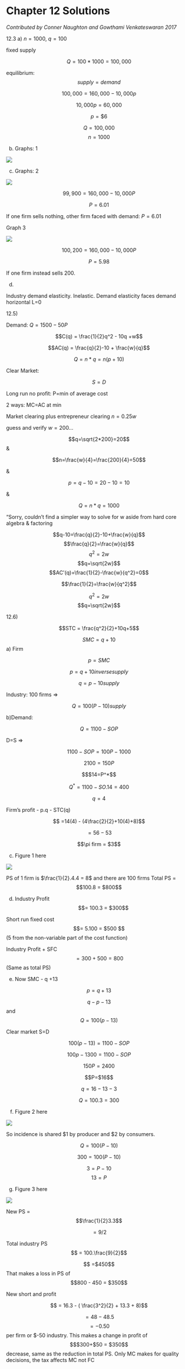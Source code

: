 # Chapter 12 Solutions {-}

*Contributed by Conner Naughton and Gowthami Venkateswaran 2017*



12.3 a)    $n = 1000$, $q = 100$  

fixed supply  
 
$$Q = 100*1000 = 100,000$$ 
				
equilibrium: 
$$supply = demand$$

$$100,000 = 160,000 - 10,000p$$

$$10,000p = 60,000$$
		
$$p = \$6$$



$$Q = 100,000$$
$$ n =  1000$$ 

b) Graphs: 1

![](images/12_1.png)





c) Graphs: 2 

![](images/12_2.png)


$$99,900 = 160,000 - 10,000P$$

$$P = 6.01 $$

If one firm sells nothing, other firm faced with demand: $P = 6.01$

Graph 3

![](images/12_3.png)


$$100,200 = 160,000 - 10,000P $$

$$P = 5.98$$

If one firm instead sells 200.

d)   

\begin{align*}
e_{p,q} &= \frac{\Delta Q}{ \Delta P} \\
        &=\frac{dQ}{dP}*\frac{P}{Q} \\
        &=\frac{50*6}{100,000} \\
        &= -0.003
\end{align*}
        
Industry demand elasticity. Inelastic. Demand elasticity faces demand horizontal L=0

12.5)   

Demand: $Q = 1500 - 50P$ 


$$C(q) = \frac{1}{2}q^2 - 10q +w$$

\begin{align*}
MC(q) &= q-10 \\
    p &= q-10 \\
    q &= p+10
\end{align*}

$$AC(q) = \frac{q}{2}-10 + \frac{w}{q}$$

$$Q= n*q = n(p+10)$$

Clear Market:

$$S=D$$

Long run no profit: P=min of average cost  

2 ways: MC=AC at min  

\begin{align*}
n(p+10) &= 1500-50p \\
np+n*10 &=1500-50p \\
(50+n)p &=1500-10n \\
      p &=\frac{1500-10n}{50+n} \\
(50+\frac{w}{4})P &=1500-\frac{10w}{4}
\end{align*}

Market clearing plus entrepreneur clearing $n=0.25w$  

\begin{algin*}
(200+w)P&=6000-10w \\
(200+w)(\sqrt{2w}-10)&=6000-10w \\
(200+w)\sqrt{2w}-10(200+w)&=6000-10w \\
(200+w)\sqrt{2w}&=8000
\end{algin*}  

guess and verify $w=200$...  


$$q=\sqrt{2*200}=20$$
&  

$$n=\frac{w}{4}=\frac{200}{4}=50$$

&  

$$p=q-10=20-10=10$$ 


& 

$$Q=n*q=1000$$  

"Sorry, couldn't find a simpler way to solve for w aside from hard core algebra & factoring

$$q-10=\frac{q}{2}-10+\frac{w}{q}$$
$$\frac{q}{2}=\frac{w}{q}$$
$$q^2=2w$$
$$q=\sqrt{2w}$$
$$AC'(q)=\frac{1}{2}-\frac{w}{q^2}=0$$

$$\frac{1}{2}=\frac{w}{q^2}$$

$$q^2=2w$$
$$q=\sqrt{2w}$$





12.6)  

$$STC = \frac{q^2}{2}+10q+5$$


$$SMC = q+ 10$$
a) Firm

$$ p=SMC$$  

$$p=q + 10  inverse supply$$  


$$q =p-10 supply$$

Industry: 100 firms =>  

$$Q=100(P-10) supply$$

b)Demand: 

$$Q=1100-SOP$$  

D=S =>  

$$1100-SOP=100P-1000$$  


$$2100 = 150P$$  

$$$14=P^*$$  

$$Q^*=1100-SO.14 = 400$$  

$$q=4$$ 


Firm's profit - p.q - STC(q)

$$ =14(4) - (4\frac{2}{2}+10(4)+8)$$  

  $$=56-53$$  
  
 $$\pi  firm = $3$$


c) Figure 1 here

![](images/12_Figure1.jpg) 



PS of 1 firm is $\frac{1}{2}.4.4 = 8$ and there are 100 firms
 Total PS = $$100.8 = $800$$

d) Industry Profit $$= 100.3 = $300$$ 

Short run fixed cost $$= 5.100 = $500 $$(5 from the non-variable part of the cost function)

Industry Profit + SFC $$= 300 + 500 = 800 $$(Same as total PS)

e) Now SMC - q +13

$$p = q+13$$

$$q-p-13$$ and$$ Q=100(p-13)$$

Clear market S=D

$$100(p-13)=1100-SOP$$  

$$100p-1300=1100-SOP$$ 

$$150P=2400$$  

$$P=$16$$ 

$$q=16-13-3$$  

$$Q=100.3=300$$

f) Figure 2 here

![](images/12_Figure2.jpg)



So incidence is shared \$1 by producer and \$2 by consumers.

$$Q = 100(P-10)$$ 

$$300=100(P-10)$$

$$3=P-10$$
$$13=P$$

g) Figure 3 here

![](images/12_Figure3.jpg)


New PS =$$\frac{1}{2}3.3$$

$$ = 9/2$$

 Total industry PS $$ = 100.\frac{9}{2}$$ 
 
$$ =$450$$
 That makes a loss in PS of $$800 - 450 = $350$$

New short and profit 

$$ = 16.3 - ( \frac{3^2}{2} + 13.3 + 8)$$ 

$$=48-48.5$$
 $$= -0.50$$ per firm or \$-50 industry. This makes a change in profit of $$$300+$50 = $350$$ decrease, same as the reduction in total PS.
Only MC makes for quality decisions, the tax affects MC not FC

